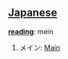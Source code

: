 == [[Japanese]] ==                                          

'''[[reading]]''': mein

# メイン: [[Main]]
